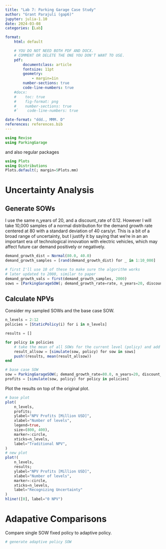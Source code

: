 ```yaml
---
title: "Lab 7: Parking Garage Case Study"
author: "Grant Parajuli (gap6)"
jupyter: julia-1.10
date: 2024-03-08
categories: [Lab]

format: 
    html: default

    # YOU DO NOT NEED BOTH PDF AND DOCX.
    # COMMENT OR DELETE THE ONE YOU DON'T WANT TO USE.
    pdf:
        documentclass: article
        fontsize: 11pt
        geometry:
            - margin=1in  
        number-sections: true
        code-line-numbers: true
    #docx: 
    #    toc: true
    #    fig-format: png
    #    number-sections: true
    #`    code-line-numbers: true

date-format: "ddd., MMM. D"
references: references.bib
---
```



```julia
using Revise
using ParkingGarage
```

and also regular packages

```julia
using Plots
using Distributions
Plots.default(; margin=5Plots.mm)
```


# Uncertainty Analysis
## Generate SOWs

I use the same n_years of 20, and a discount_rate of 0.12. However I will take 10,000 samples of a normal distribution for the demand growth rate centered at 80 with a standard deviation of 40 cars/yr. This is a bit of a broad range of uncertainty, but I justify it by saying that we're in an an important era of technological innovation with electric vehicles, which may affect future car demand positively or negatively.

```julia
demand_growth_dist = Normal(80.0, 40.0)
demand_growth_samples = [rand(demand_growth_dist) for _ in 1:10_000]

# first I'll use 10 of these to make sure the algorithm works
# later updated to 2000, similar to paper
demand_growth_vals = first(demand_growth_samples, 2000)
sows = [ParkingGarageSOW(; demand_growth_rate=rate, n_years=20, discount_rate=0.12) for rate in demand_growth_vals];
```

## Calculate NPVs

Consider my sampled SOWs and the base case SOW.
```julia
n_levels = 2:12
policies = [StaticPolicy(i) for i in n_levels]

results = []

for policy in policies
    # take the mean of all SOWs for the current level (policy) and add it to the results
    result_allsow = [simulate(sow, policy) for sow in sows]
    push!(results, mean(result_allsow))
end

# base case SOW
sow = ParkingGarageSOW(; demand_growth_rate=80.0, n_years=20, discount_rate=0.12)
profits = [simulate(sow, policy) for policy in policies]
```

Plot the results on top of the original plot.

```julia
# base plot
plot(
    n_levels,
    profits;
    ylabel="NPV Profits [Million USD]",
    xlabel="Number of levels",
    legend=true,
    size=(800, 400),
    marker=:circle,
    xticks=n_levels,
    label="Traditional NPV",
)
# new plot
plot!(
    n_levels,
    results;
    ylabel="NPV Profits [Million USD]",
    xlabel="Number of levels",
    marker=:circle,
    xticks=n_levels,
    label="Recognizing Uncertainty"
)
hline!([0], label="0 NPV")
```

# Adapative Comparisons
Compare single SOW fixed policy to adaptive policy.
```julia
# generate adaptive policy SOW
```
